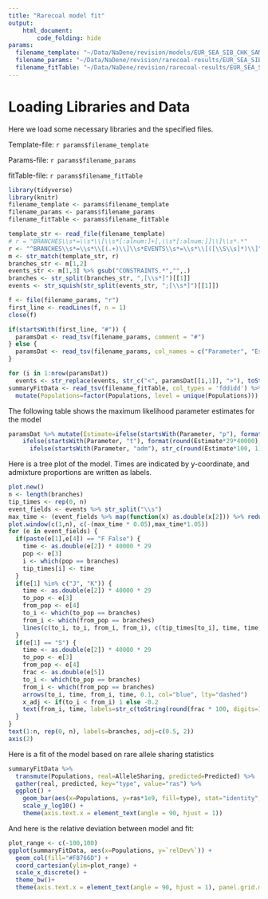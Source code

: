 ```yaml
---
title: "Rarecoal model fit"
output:
    html_document:
        code_folding: hide
params:
  filename_template: "~/Data/NaDene/revision/models/EUR_SEA_SIB_CHK_SAM.model1.template.txt"
  filename_params: "~/Data/NaDene/revision/rarecoal-results/EUR_SEA_SIB_CHK_SAM/model1_core1.m4.maxl.paramEstimates.txt"
  filename_fitTable: "~/Data/NaDene/revision/rarecoal-results/EUR_SEA_SIB_CHK_SAM/model1_core1.m4.maxl.summaryFitTable.txt"
---
```


# Loading Libraries and Data
Here we load some necessary libraries and the specified files.

Template-file: `r params$filename_template`

Params-file: `r params$filename_params`

fitTable-file: `r params$filename_fitTable`

```r
library(tidyverse)
library(knitr)
filename_template <- params$filename_template
filename_params <- params$filename_params
filename_fitTable <- params$filename_fitTable
```

```r
template_str <- read_file(filename_template)
# r = "BRANCHES\\s*=\\s*\\[\\s*[:alnum:]+[,\\s*[:alnum:]]\\]\\s*.*"
r <- "^BRANCHES\\s*=\\s*\\[(.+)\\]\\s*EVENTS\\s*=\\s*\\[([\\S\\s]*)\\]"
m <- str_match(template_str, r)
branches_str <- m[1,2]
events_str <- m[1,3] %>% gsub("CONSTRAINTS.*","",.)
branches <- str_split(branches_str, ",[\\s*]")[[1]]
events <- str_squish(str_split(events_str, ";[\\s*]")[[1]])

f <- file(filename_params, "r")
first_line <- readLines(f, n = 1)
close(f)

if(startsWith(first_line, "#")) {
  paramsDat <- read_tsv(filename_params, comment = "#")
} else {
  paramsDat <- read_tsv(filename_params, col_names = c("Parameter", "Estimate"))
}

for (i in 1:nrow(paramsDat))
  events <- str_replace(events, str_c("<", paramsDat[[i,1]], ">"), toString(paramsDat[[i,2]]))
summaryFitData <- read_tsv(filename_fitTable, col_types = 'fddidd') %>%
  mutate(Populations=factor(Populations, level = unique(Populations)))
```

The following table shows the maximum likelihood parameter estimates for the model

```r
paramsDat %>% mutate(Estimate=ifelse(startsWith(Parameter, "p"), format(round(Estimate*20000), big.mark = ",", scientific = FALSE),
    ifelse(startsWith(Parameter, "t"), format(round(Estimate*29*40000), big.mark = ",", scientific = FALSE),
      ifelse(startsWith(Parameter, "adm"), str_c(round(Estimate*100, 1), "%"), format(round(Estimate), big.mark = ","))))) %>% kable()
```

Here is a tree plot of the model. Times are indicated by y-coordinate, and admixture proportions are written as labels.

```r
plot.new()
n <- length(branches)
tip_times <- rep(0, n)
event_fields <- events %>% str_split("\\s")
max_time <- (event_fields %>% map(function(x) as.double(x[2])) %>% reduce(max)) * 40000 * 29
plot.window(c(1,n), c(-(max_time * 0.05),max_time*1.05))
for (e in event_fields) {
  if(paste(e[1],e[4]) == "F False") {
    time <- as.double(e[2]) * 40000 * 29
    pop <- e[3]
    i <- which(pop == branches)
    tip_times[i] <- time
  }
  if(e[1] %in% c("J", "K")) {
    time <- as.double(e[2]) * 40000 * 29
    to_pop <- e[3]
    from_pop <- e[4]
    to_i <- which(to_pop == branches)
    from_i <- which(from_pop == branches)
    lines(c(to_i, to_i, from_i, from_i), c(tip_times[to_i], time, time, tip_times[from_i]), lwd=2)
  }
  if(e[1] == "S") {
    time <- as.double(e[2]) * 40000 * 29
    to_pop <- e[3]
    from_pop <- e[4]
    frac <- as.double(e[5])
    to_i <- which(to_pop == branches)
    from_i <- which(from_pop == branches)
    arrows(to_i, time, from_i, time, 0.1, col="blue", lty="dashed")
    x_adj <- if(to_i < from_i) 1 else -0.2
    text(from_i, time, labels=str_c(toString(round(frac * 100, digits=1)), "%"), adj=c(x_adj, -0.5), col="blue")
  }
}
text(1:n, rep(0, n), labels=branches, adj=c(0.5, 2))
axis(2)
```

Here is a fit of the model based on rare allele sharing statistics

```r
summaryFitData %>%
  transmute(Populations, real=AlleleSharing, predicted=Predicted) %>%
  gather(real, predicted, key="type", value="ras") %>%
  ggplot() +
    geom_bar(aes(x=Populations, y=ras*1e9, fill=type), stat="identity", position=position_dodge()) +
    scale_y_log10() +
    theme(axis.text.x = element_text(angle = 90, hjust = 1))
```

And here is the relative deviation between model and fit:

```r
plot_range <- c(-100,100)
ggplot(summaryFitData, aes(x=Populations, y=`relDev%`)) +
  geom_col(fill="#F8766D") +
  coord_cartesian(ylim=plot_range) +
  scale_x_discrete() +
  theme_bw()+
  theme(axis.text.x = element_text(angle = 90, hjust = 1), panel.grid.major.x=element_blank() ) 
```
